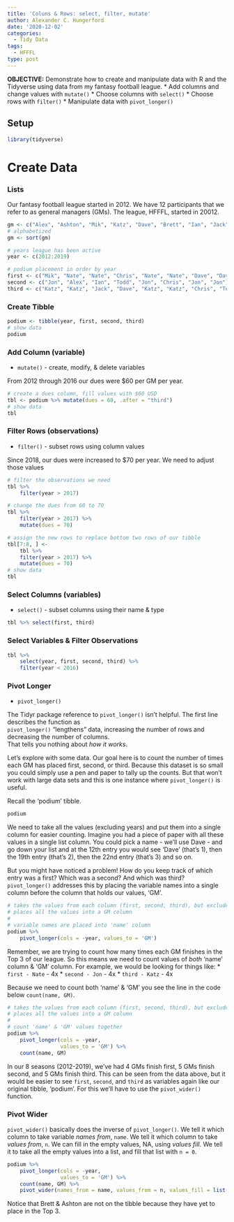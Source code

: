 ```yaml
---
title: 'Coluns & Rows: select, filter, mutate'
author: Alexander C. Hungerford
date: '2020-12-02'
categories:
  - Tidy Data
tags:
  - HFFFL
type: post
---
```


**OBJECTIVE:** Demonstrate how to create and manipulate data with R and the Tidyverse using data from my fantasy football league.
* Add columns and change values with `mutate()`
* Choose columns with `select()`
* Choose rows with `filter()`
* Manipulate data with `pivot_longer()`

## Setup

```r
library(tidyverse)
```


# Create Data

### Lists

Our fantasy football league started in 2012. We have 12 participants that we refer to as general managers (GMs). The league, HFFFL, started in 20012.

```r
gm <- c("Alex", "Ashton", "Mik", "Katz", "Dave", "Brett", "Ian", "Jack", "Jon", "Chris", "Todd", "Nate")
# alphabetized
gm <- sort(gm)

# years league has been active
year <- c(2012:2019)

# podium placement in order by year
first <- c("Mik", "Nate", "Nate", "Chris", "Nate", "Nate", "Dave", "Dave")
second <- c("Jon", "Alex", "Ian", "Todd", "Jon", "Chris", "Jon", "Jon")
third <- c("Katz", "Katz", "Jack", "Dave", "Katz", "Katz", "Chris", "Todd")
```

### Create Tibble

```r
podium <- tibble(year, first, second, third)
# show data
podium
```

### Add Column (variable)
* `mutate()` - create, modify, & delete variables

From 2012 through 2016 our dues were $60 per GM per year.

```r
# create a dues column, fill values with $60 USD
tbl <- podium %>% mutate(dues = 60, .after = "third")
# show data
tbl
```

### Filter Rows (observations)
* `filter()` - subset rows using column values

Since 2018, our dues were increased to $70 per year. We need to adjust those values

```r
# filter the observations we need
tbl %>%
    filter(year > 2017)
```

```r
# change the dues from 60 to 70
tbl %>%
    filter(year > 2017) %>%
    mutate(dues = 70)
```


```r
# assign the new rows to replace bottom two rows of our tibble
tbl[7:8, ] <-
    tbl %>%
    filter(year > 2017) %>%
    mutate(dues = 70)
# show data
tbl
```

### Select Columns (variables)
* `select()` - subset columns using their name & type

```r
tbl %>% select(first, third)
```

### Select Variables & Filter Observations

```r
tbl %>% 
    select(year, first, second, third) %>%
    filter(year < 2016)
```

### Pivot Longer
* `pivot_longer()`

The Tidyr package reference to `pivot_longer()` isn't helpful. The first line describes the function as<br>`pivot_longer()` "lengthens" data, increasing the number of rows and decreasing the number of columns.<br>That tells you nothing about *how it works*.

Let's explore with some data. Our goal here is to count the number of times each GM has placed first, second, or third. Because this dataset is so small you could simply use a pen and paper to tally up the counts. But that won't work with large data sets and this is one instance where `pivot_longer()` is useful.

Recall the 'podium' tibble.

```r
podium
```

We need to take all the values (excluding years) and put them into a single column for easier counting. Imagine you had a piece of paper with all these values in a single list column. You could pick a name - we'll use Dave - and go down your list and at the 12th entry you would see 'Dave' (that's 1), then the 19th entry (that's 2), then the 22nd entry (that's 3) and so on.

But you might have noticed a problem! How do you keep track of which entry was a first? Which was a second? And which was third? `pivot_longer()` addresses this by placing the variable names into a single column before the column that holds our values, 'GM'.

```r
# takes the values from each column (first, second, third), but excludes year values
# places all the values into a GM column
#
# variable names are placed into 'name' column
podium %>%
    pivot_longer(cols = -year, values_to = 'GM')
```
Remember, we are trying to count how many times each GM finishes in the Top 3 of our league. So this means we need to count values of *both* 'name' column & 'GM' column. For example, we would be looking for things like:
* `first - Nate` - 4x
* `second - Jon` - 4x
* `third - Katz` - 4x

Because we need to count both 'name' & 'GM' you see the line in the code below `count(name, GM)`.

```r
# takes the values from each column (first, second, third), but excludes year values
# places all the values into a GM column
#
# count 'name' & 'GM' values together
podium %>%
    pivot_longer(cols = -year,
                 values_to = 'GM') %>%
    count(name, GM)
```
In our 8 seasons (2012-2019), we've had 4 GMs finish first, 5 GMs finish second, and 5 GMs finish third. This can be seen from the data above, but it would be easier to see `first`, `second`, and `third` as variables again like our original tibble, 'podium'. For this we'll have to use the `pivot_wider()` function.

### Pivot Wider
`pivot_wider()` basically does the inverse of `pivot_longer()`. We tell it which column to take variable *names from*, `name`. We tell it which column to take *values from*, `n`. We can fill in the empty values, NA, using *values fill*. We tell it to take all the empty values into a list, and fill that list with `n = 0`.

```r
podium %>%
    pivot_longer(cols = -year,
                 values_to = 'GM') %>%
    count(name, GM) %>%
    pivot_wider(names_from = name, values_from = n, values_fill = list(n = 0))
```

Notice that Brett & Ashton are not on the tibble because they have yet to place in the Top 3.
